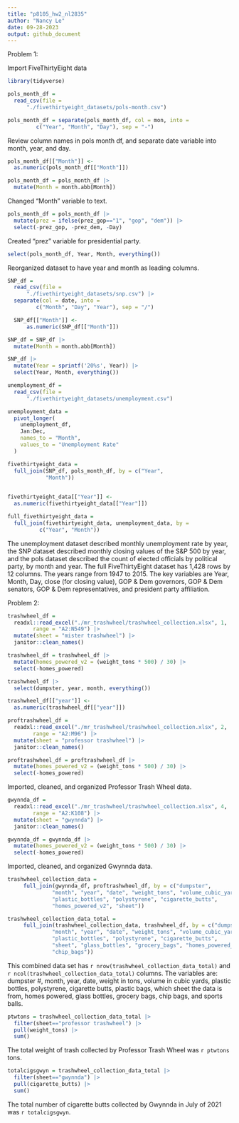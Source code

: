 ```yaml
---
title: "p8105_hw2_nl2835"
author: "Nancy Le"
date: 09-28-2023
output: github_document
---
```


Problem 1: 

Import FiveThirtyEight data

```r
library(tidyverse)

pols_month_df = 
  read_csv(file = 
      "./fivethirtyeight_datasets/pols-month.csv")

```

```r
pols_month_df = separate(pols_month_df, col = mon, into = 
         c("Year", "Month", "Day"), sep = "-") 

```

Review column names in pols month df, and separate date variable into month, year, and day. 

```r
pols_month_df[["Month"]] <-
  as.numeric(pols_month_df[["Month"]])

```

```r
pols_month_df = pols_month_df |> 
  mutate(Month = month.abb[Month])
```

Changed "Month" variable to text.

```r
pols_month_df = pols_month_df |> 
  mutate(prez = ifelse(prez_gop=="1", "gop", "dem")) |> 
  select(-prez_gop, -prez_dem, -Day)  
```

Created "prez" variable for presidential party.

```r
select(pols_month_df, Year, Month, everything())
```

Reorganized dataset to have year and month as leading columns.

```r
SNP_df = 
  read_csv(file = 
      "./fivethirtyeight_datasets/snp.csv") |> 
  separate(col = date, into = 
         c("Month", "Day", "Year"), sep = "/") 
```


```r
  SNP_df[["Month"]] <-
      as.numeric(SNP_df[["Month"]])

```

```r
SNP_df = SNP_df |> 
  mutate(Month = month.abb[Month])
```

```r
SNP_df |> 
  mutate(Year = sprintf('20%s', Year)) |> 
  select(Year, Month, everything())
```

```r
unemployment_df = 
  read_csv(file = 
      "./fivethirtyeight_datasets/unemployment.csv") 
```


```r
unemployment_data =
  pivot_longer(
    unemployment_df,
    Jan:Dec,
    names_to = "Month",
    values_to = "Unemployment Rate"
  )
```

```r
fivethirtyeight_data = 
  full_join(SNP_df, pols_month_df, by = c("Year", 
            "Month"))
  
```

```r
fivethirtyeight_data[["Year"]] <-
  as.numeric(fivethirtyeight_data[["Year"]])

```


```r
full_fivethirtyeight_data = 
  full_join(fivethirtyeight_data, unemployment_data, by =
          c("Year", "Month"))
```

The unemployment dataset described monthly unemployment rate by year, the SNP dataset described monthly closing values of the S&P 500 by year, and the pols dataset described the count of elected officials by political party, by month and year. The full FiveThirtyEight dataset has 1,428 rows by 12 columns. The years range from 1947 to 2015. The key variables are Year, Month, Day, close (for closing value), GOP & Dem governors, GOP & Dem senators, GOP & Dem representatives, and president party affiliation.


Problem 2:

```r
trashwheel_df = 
  readxl::read_excel("./mr_trashwheel/trashwheel_collection.xlsx", 1,
        range = "A2:N549") |> 
  mutate(sheet = "mister trashwheel") |> 
  janitor::clean_names()
```


```r
trashwheel_df = trashwheel_df |> 
  mutate(homes_powered_v2 = (weight_tons * 500) / 30) |> 
  select(-homes_powered)
```


```r
trashwheel_df |> 
  select(dumpster, year, month, everything())
```

```r
trashwheel_df[["year"]] <-
  as.numeric(trashwheel_df[["year"]])

```


```r
proftrashwheel_df = 
  readxl::read_excel("./mr_trashwheel/trashwheel_collection.xlsx", 2,
        range = "A2:M96") |> 
  mutate(sheet = "professor trashwheel") |> 
  janitor::clean_names()
```

```r
proftrashwheel_df = proftrashwheel_df |> 
  mutate(homes_powered_v2 = (weight_tons * 500) / 30) |> 
  select(-homes_powered)
```

Imported, cleaned, and organized Professor Trash Wheel data.

```r
gwynnda_df = 
  readxl::read_excel("./mr_trashwheel/trashwheel_collection.xlsx", 4,
        range = "A2:K108") |> 
  mutate(sheet = "gwynnda") |> 
  janitor::clean_names()
```

```r
gwynnda_df = gwynnda_df |> 
  mutate(homes_powered_v2 = (weight_tons * 500) / 30) |> 
  select(-homes_powered)
```

Imported, cleaned, and organized Gwynnda data.



```r
trashwheel_collection_data =  
     full_join(gwynnda_df, proftrashwheel_df, by = c("dumpster",
              "month", "year", "date", "weight_tons", "volume_cubic_yards", 
              "plastic_bottles", "polystyrene", "cigarette_butts",
              "homes_powered_v2", "sheet"))

```



```r
trashwheel_collection_data_total = 
     full_join(trashwheel_collection_data, trashwheel_df, by = c("dumpster",
              "month", "year", "date", "weight_tons", "volume_cubic_yards", 
              "plastic_bottles", "polystyrene", "cigarette_butts", 
              "sheet", "glass_bottles", "grocery_bags", "homes_powered_v2",
              "chip_bags"))

```


This combined data set has ```r nrow(trashwheel_collection_data_total)``` and
```r ncol(trashwheel_collection_data_total)``` columns. The variables are: dumpster #, month, year, date, weight in tons, volume in cubic yards, plastic bottles, polystyrene, cigarette butts, plastic bags, which sheet the data is from, homes powered, glass bottles, grocery bags, chip bags, and sports balls. 

```r
ptwtons = trashwheel_collection_data_total |> 
  filter(sheet=="professor trashwheel") |> 
  pull(weight_tons) |> 
  sum() 

```


The total weight of trash collected by Professor Trash Wheel was ```r ptwtons``` tons.


```r
totalcigsgwyn = trashwheel_collection_data_total |> 
  filter(sheet=="gwynnda") |> 
  pull(cigarette_butts) |> 
  sum() 
```


The total number of cigarette butts collected by Gwynnda in July of 2021 was ```r totalcigsgwyn```.




